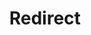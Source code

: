 ---
layout: src/layouts/Redirect.astro
title: Redirect
redirect: https://octopus.com/docs/projects/variables/tenant-variables
pubDate:  2023-01-01
navSearch: false
navSitemap: false
navMenu: false
---